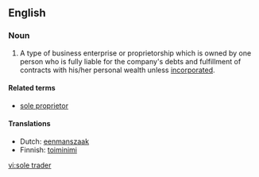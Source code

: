 ==English==

===Noun===
{{en-noun|sg=[[sole]] [[trader]]}}

#A type of business enterprise or proprietorship which is owned by one person who is fully liable for the company's debts and fulfillment of contracts with his/her personal wealth unless [[incorporated]].

====Related terms====
* [[sole proprietor]]

====Translations====
* Dutch: [[eenmanszaak]] {{f}}
* Finnish: [[toiminimi]]

[[vi:sole trader]]